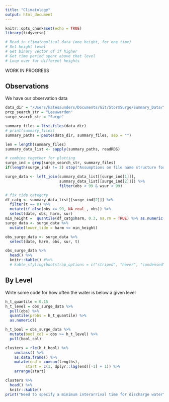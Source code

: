 ```yaml
---
title: "Climatology"
output: html_document
---
```


```r
knitr::opts_chunk$set(echo = TRUE)
library(tidyverse)
```

```r
# Read in climatogolical data (one height, for one time)
# Set height level
# Get binary vector of if higher
# Get time period spent above that level
# Loop over for different heights
```

WORK IN PROGRESS 

## Observations

We have our observation data

```r
data_dir = "/Users/katesaunders/Documents/Git/StormSurge/Summary_Data/"
prcp_search_str = "Leeuwarden"
surge_search_str = "Surge"

summary_files = list.files(data_dir) 
# print(summary_files)
summary_paths = paste(data_dir, summary_files, sep = "")

len = length(summary_files)
summary_data_list <- sapply(summary_paths, readRDS)

# combine together for plotting
surge_ind = grep(surge_search_str, summary_files)
if(length(surge_ind) != 2) stop("Assumptions on file name structure for surge are false")

surge_data <- left_join(summary_data_list[[surge_ind[1]]],
                        summary_data_list[[surge_ind[2]]]) %>%
                        filter(obs < 99 & wsur < 99)

# fix tide category
df_catg <- summary_data_list[[surge_ind[2]]] %>%
  filter(t == 0) %>%
  mutate(if_else(obs >= 99, NA_real_, obs)) %>%
  select(date, obs, harm, sur) 
min_height =  quantile(df_catg$harm, 0.3, na.rm = TRUE) %>% as.numeric()
surge_data <- surge_data %>%
  mutate(lower_tide = harm <= min_height)

obs_surge_data <- surge_data %>% 
  select(date, harm, obs, sur, t)

obs_surge_data %>%
  head() %>%
  knitr::kable() #%>%
  # kable_styling(bootstrap_options = c("striped", "hover", "condensed"))
```

## By Level

Write some code for how often the water is below a given level

```r
h_t_quantile = 0.15
h_t_level = obs_surge_data %>% 
  pull(obs) %>% 
  quantile(probs = h_t_quantile) %>% 
  as.numeric()

h_t_bool = obs_surge_data %>%
  mutate(bool_col = obs >= h_t_level) %>%
  pull(bool_col) 

clusters = rle(h_t_bool) %>%
    unclass() %>%
    as.data.frame() %>%
    mutate(end = cumsum(lengths),
         start = c(1, dplyr::lag(end)[-1] + 1)) %>%
    arrange(start)

clusters %>%
  head() %>%
  knitr::kable()
print("Need to specify a minimum interarrival time for discharge water")

```

